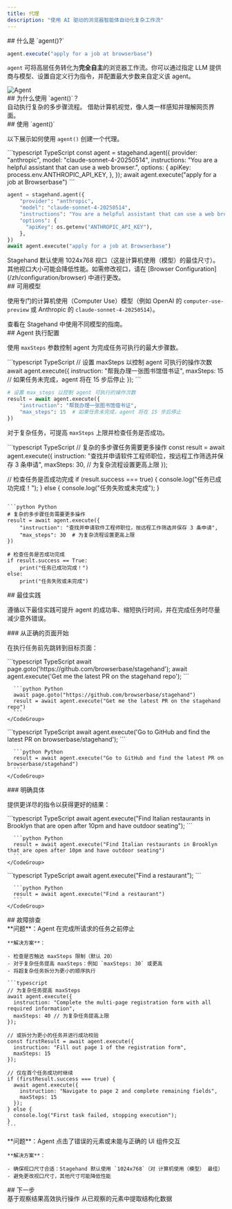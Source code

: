 ```yaml
---
title: 代理
description: "使用 AI 驱动的浏览器智能体自动化复杂工作流"
---
```


<div id="what-is-agent">
  ## 什么是 `agent()?`
</div>

```typescript
agent.execute("apply for a job at browserbase")
```

`agent` 可将高层任务转化为**完全自主**的浏览器工作流。你可以通过指定 LLM 提供商与模型、设置自定义行为指令，并配置最大步数来自定义该 agent。

<img src="/images/agent.gif" alt="Agent" />

<div id="why-use-agent">
  ## 为什么使用 `agent()`？
</div>

<CardGroup cols={2}>
  <Card title="多步工作流" icon="route" href="#agent-execution-configuration">
    自动执行复杂的多步骤流程。
  </Card>

  <Card title="视觉理解" icon="eye" href="/zh/best-practices/computer-use">
    借助计算机视觉，像人类一样感知并理解网页界面。
  </Card>
</CardGroup>

<div id="using-agent">
  ## 使用 `agent()`
</div>

以下展示如何使用 `agent()` 创建一个代理。

<CodeGroup>
  ```typescript TypeScript
  const agent = stagehand.agent({
    provider: "anthropic",
    model: "claude-sonnet-4-20250514",
    instructions: "You are a helpful assistant that can use a web browser.",
    options: {
      apiKey: process.env.ANTHROPIC_API_KEY,
    },
  });
  await agent.execute("apply for a job at Browserbase")
  ```

  ```python Python
  agent = stagehand.agent({
      "provider": "anthropic",
      "model": "claude-sonnet-4-20250514",
      "instructions": "You are a helpful assistant that can use a web browser.",
      "options": {
        "apiKey": os.getenv("ANTHROPIC_API_KEY"),
      },
  })
  await agent.execute("apply for a job at Browserbase")
  ```
</CodeGroup>

<Warning>
  Stagehand 默认使用 1024x768 视口（这是计算机使用（模型）的最佳尺寸）。其他视口大小可能会降低性能。如需修改视口，请在 [Browser Configuration](/zh/configuration/browser) 中进行更改。
</Warning>

<div id="available-models">
  ## 可用模型
</div>

使用专门的计算机使用（Computer Use）模型（例如 OpenAI 的 `computer-use-preview` 或 Anthropic 的 `claude-sonnet-4-20250514`）。

<Card title="可用模型" icon="robot" href="/zh/configuration/models">
  查看在 Stagehand 中使用不同模型的指南。
</Card>

<div id="agent-execution-configuration">
  ## Agent 执行配置
</div>

使用 `maxSteps` 参数控制 agent 为完成任务可执行的最大步骤数。

<CodeGroup>
  ```typescript TypeScript
  // 设置 maxSteps 以控制 agent 可执行的操作次数
  await agent.execute({
    instruction: "帮我办理一张图书馆借书证",
    maxSteps: 15 // 如果任务未完成，agent 将在 15 步后停止
  });
  ```

  ```python Python
  # 设置 max_steps 以控制 agent 可执行的操作次数
  result = await agent.execute({
      "instruction": "帮我办理一张图书馆借书证",
      "max_steps": 15  # 如果任务未完成，agent 将在 15 步后停止
  })
  ```
</CodeGroup>

对于复杂任务，可提高 `maxSteps` 上限并检查任务是否成功。

<CodeGroup>
  ```typescript TypeScript
  // 复杂的多步骤任务需要更多操作
  const result = await agent.execute({
    instruction: "查找并申请软件工程师职位，按远程工作筛选并保存 3 条申请",
    maxSteps: 30, // 为复杂流程设置更高上限
  });

  // 检查任务是否成功完成
  if (result.success === true) {
    console.log("任务已成功完成！");
  } else {
    console.log("任务失败或未完成");
  }
  ```

  ```python Python
  # 复杂的多步骤任务需要更多操作
  result = await agent.execute({
      "instruction": "查找并申请软件工程师职位，按远程工作筛选并保存 3 条申请",
      "max_steps": 30  # 为复杂流程设置更高上限
  })

  # 检查任务是否成功完成
  if result.success == True:
      print("任务已成功完成！")
  else:
      print("任务失败或未完成")
  ```
</CodeGroup>

<div id="best-practices">
  ## 最佳实践
</div>

遵循以下最佳实践可提升 agent 的成功率、缩短执行时间，并在完成任务时尽量减少意外错误。

<div id="start-on-the-right-page">
  ### 从正确的页面开始
</div>

在执行任务前先跳转到目标页面：

<Tabs>
  <Tab title="这样做">
    <CodeGroup>
      ```typescript TypeScript
      await page.goto('https://github.com/browserbase/stagehand');
      await agent.execute('Get me the latest PR on the stagehand repo');
      ```

      ```python Python
      await page.goto("https://github.com/browserbase/stagehand")
      result = await agent.execute("Get me the latest PR on the stagehand repo")
      ```
    </CodeGroup>
  </Tab>

  <Tab title="不要这样做">
    <CodeGroup>
      ```typescript TypeScript
      await agent.execute('Go to GitHub and find the latest PR on browserbase/stagehand');
      ```

      ```python Python
      result = await agent.execute("Go to GitHub and find the latest PR on browserbase/stagehand")
      ```
    </CodeGroup>
  </Tab>
</Tabs>

<div id="be-specific">
  ### 明确具体
</div>

提供更详尽的指令以获得更好的结果：

<Tabs>
  <Tab title="这样做">
    <CodeGroup>
      ```typescript TypeScript
      await agent.execute("Find Italian restaurants in Brooklyn that are open after 10pm and have outdoor seating");
      ```

      ```python Python
      result = await agent.execute("Find Italian restaurants in Brooklyn that are open after 10pm and have outdoor seating")
      ```
    </CodeGroup>
  </Tab>

  <Tab title="不要这样做">
    <CodeGroup>
      ```typescript TypeScript
      await agent.execute("Find a restaurant");
      ```

      ```python Python
      result = await agent.execute("Find a restaurant")
      ```
    </CodeGroup>
  </Tab>
</Tabs>

<div id="troubleshooting">
  ## 故障排查
</div>

<AccordionGroup>
  <Accordion title="Agent 在完成任务前就停止了。">
    **问题**：Agent 在完成所请求的任务之前停止

    **解决方案**：

    - 检查是否触达 maxSteps 限制（默认 20）
    - 对于复杂任务提高 maxSteps：例如 `maxSteps: 30` 或更高
    - 将超复杂任务拆分为更小的顺序执行

    ```typescript
    // 为复杂任务提高 maxSteps
    await agent.execute({
      instruction: "Complete the multi-page registration form with all required information",
      maxSteps: 40 // 为复杂任务提高上限
    });

    // 或拆分为更小的任务并进行成功校验
    const firstResult = await agent.execute({
      instruction: "Fill out page 1 of the registration form", 
      maxSteps: 15
    });

    // 仅在首个任务成功时继续
    if (firstResult.success === true) {
      await agent.execute({
        instruction: "Navigate to page 2 and complete remaining fields",
        maxSteps: 15
      });
    } else {
      console.log("First task failed, stopping execution");
    }
    ```
  </Accordion>

  <Accordion title="Agent 未能点击正确的元素。">
    **问题**：Agent 点击了错误的元素或未能与正确的 UI 组件交互

    **解决方案**：

    - 确保视口尺寸合适：Stagehand 默认使用 `1024x768`（对 计算机使用（模型） 最佳）
    - 避免更改视口尺寸，其他尺寸可能降低性能
  </Accordion>
</AccordionGroup>

<div id="next-steps">
  ## 下一步
</div>

<CardGroup cols={2}>
  <Card title="Act" icon="play" href="/zh/basics/act">
    基于观察结果高效执行操作
  </Card>

  <Card title="Extract" icon="download" href="/zh/basics/extract">
    从已观察的元素中提取结构化数据
  </Card>
</CardGroup>